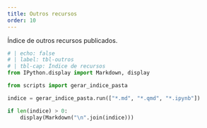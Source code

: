 ```yaml
---
title: Outros recursos
order: 10
---
```


Índice de outros recursos publicados.

```python
# | echo: false
# | label: tbl-outros
# | tbl-cap: Índice de recursos
from IPython.display import Markdown, display

from scripts import gerar_indice_pasta

indice = gerar_indice_pasta.run(["*.md", "*.qmd", "*.ipynb"])

if len(indice) > 0:
    display(Markdown("\n".join(indice)))
```
